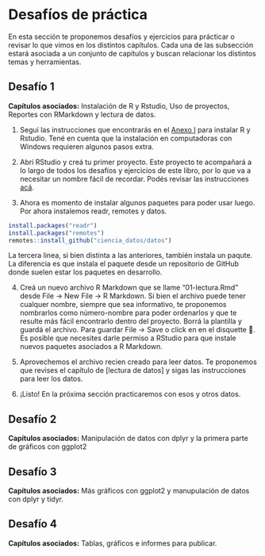 # Desafíos de práctica

En esta sección te proponemos desafíos y ejercicios para prácticar o revisar lo que vimos en los distintos capítulos. Cada una de las subsección estará asociada a un conjunto de capítulos y buscan relacionar los distintos temas y herramientas. 

## Desafío 1

**Capítulos asociados:** Instalación de R y Rstudio, Uso de proyectos, Reportes con RMarkdown y lectura de datos. 

1. Seguí las instrucciones que encontrarás en el [Anexo I]() para instalar R y Rstudio. Tené en cuenta que la instalación en computadoras con Windows requieren algunos pasos extra. 

2. Abrí RStudio y creá tu primer proyecto. Este proyecto te acompañará a lo largo de todos los desafíos y ejercicios de este libro, por lo que va a necesitar un nombre fácil de recordar. Podés revisar las instrucciones [acá](). 

3. Ahora es momento de instalar algunos paquetes para poder usar luego. Por ahora instalemos readr, remotes y datos. 

```r
install.packages("readr")
install.packages("remotes")
remotes::install_github("ciencia_datos/datos")
```

La tercera linea, si bien distinta a las anteriores, también instala un paqute. La diferencia es que instala el paquete desde un repositorio de GitHub donde suelen estar los paquetes en desarrollo. 

4. Creá un nuevo archivo R Markdown que se llame "01-lectura.Rmd" desde File -> New File -> R Markdown. Si bien el archivo puede tener cualquer nombre, siempre que sea informativo, te proponemos nombrarlos como número-nombre para poder ordenarlos y que te resulte más fácil encontrarlo dentro del proyecto. Borrá la plantilla y guardá el archivo. Para guardar File -> Save  o click en en el disquette 💾. Es posible que necesites darle permiso a RStudio para que instale nuevos paquetes asociados a R Markdown. 

5. Aprovechemos el archivo recien creado para leer datos. Te proponemos que revises el capítulo de [lectura de datos] y sigas las instrucciones para leer los datos. 

6. ¡Listo! En la próxima sección practicaremos con esos y otros datos.

## Desafío 2

**Capítulos asociados:** Manipulación de datos con dplyr y la primera parte de gráficos con ggplot2

## Desafío 3

**Capítulos asociados:** Más gráficos con ggplot2 y manupulación de datos con dplyr y tidyr.

## Desafío 4

**Capítulos asociados:** Tablas, gráficos e informes para publicar. 